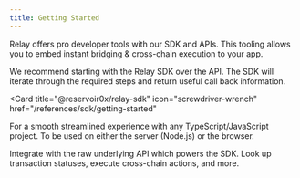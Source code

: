```yaml
---
title: Getting Started
---
```

Relay offers pro developer tools with our SDK and APIs. This tooling allows you to embed instant bridging & cross-chain execution to your app.

We recommend starting with the Relay SDK over the API. The SDK will iterate through the required steps and return useful call back information. 

<Card
  title="@reservoir0x/relay-sdk"
  icon="screwdriver-wrench"
  href="/references/sdk/getting-started"
>
  For a smooth streamlined experience with any TypeScript/JavaScript project. To
  be used on either the server (Node.js) or the browser.
</Card>

<Card title="Relay API" icon="server" href="/references/api/get-chains">
  Integrate with the raw underlying API which powers the SDK. Look up
  transaction statuses, execute cross-chain actions, and more.
</Card>
